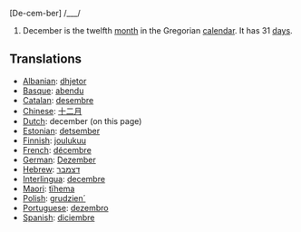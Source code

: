 [De-cem-ber] /___/

#December is the twelfth [[month]] in the Gregorian [[calendar]]. It has 31 [[day]]s.

==Translations==
*[[Albanian]]: [[dhjetor]]
*[[Basque]]: [[abendu]]
*[[Catalan]]: [[desembre]]
*[[Chinese]]: [[十二月]]
*[[Dutch]]: december (on this page)
*[[Estonian]]: [[detsember]]
*[[Finnish]]: [[joulukuu]]
*[[French]]: [[décembre]]
*[[German]]: [[Dezember]]
*[[Hebrew]]: [[דצמבר]]
*[[Interlingua]]: [[decembre]]
*[[Maori]]: [[tïhema]]
*[[Polish]]: [[grudzien´]]
*[[Portuguese]]: [[dezembro]]
*[[Spanish]]: [[diciembre]]